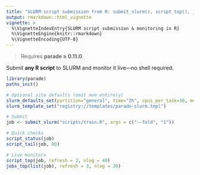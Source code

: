 ```yaml
---
title: "SLURM script submission from R: submit_slurm(), script_top(), jobs_top()"
output: rmarkdown::html_vignette
vignette: >
  %\VignetteIndexEntry{SLURM script submission & monitoring in R}
  %\VignetteEngine{knitr::rmarkdown}
  %\VignetteEncoding{UTF-8}
---
```


> Requires **parade ≥ 0.11.0**.

Submit **any R script** to SLURM and monitor it live—no shell required.

```r
library(parade)
paths_init()

# Optional site defaults (omit mem entirely)
slurm_defaults_set(partition="general", time="2h", cpus_per_task=16, mem=NA, persist=TRUE)
slurm_template_set("registry://templates/parade-slurm.tmpl")

# Submit
job <- submit_slurm("scripts/train.R", args = c("--fold", "1"))

# Quick checks
script_status(job)
script_tail(job, 80)

# Live monitors
script_top(job, refresh = 2, nlog = 40)
jobs_top(list(job), refresh = 3, nlog = 20)
```
